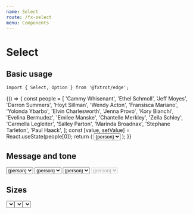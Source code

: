 ```yaml
---
name: Select
route: /fx-select
menu: Components
---
```



# Select

## Basic usage

```tsx
import { Select, Option } from '@fxtrot/edge';
```

<Playground>
  {() => {
    const people = [
      'Cammy Whisenant',
      'Ethel Schmoll',
      'Jeff Moyes',
      'Darron Summers',
      'Hoyt Sillman',
      'Wendy Acton',
      'Fransisca Mariano',
      'Yolonda Ybarbo',
      'Elvin Charlesworth',
      'Jenna Provo',
      'Kory Bianchi',
      'Evelina Bermudez',
      'Emilee Manske',
      'Chantelle Merkley',
      'Zella Schley',
      'Carmella Legleiter',
      'Salley Parton',
      'Marinda Broadnax',
      'Stephane Tarleton',
      'Paul Haack',
    ];
    const [value, setValue] = React.useState(people[0]);
    return (
      <Box style={{ width: '240px' }}>
        <Select
          value={value}
          onSelect={(newValue) => setValue(newValue)}
          placeholder="John Doe"
          label="Select assignee"
          message="This person will be assigned to the task"
        >
          {people.map((person) => (
            <Option key={person} value={person}>
              {person}
            </Option>
          ))}
        </Select>
      </Box>
    );
  }}
</Playground>

## Message and tone

<Playground>
  <Box style={{ width: '300px' }}>
    <Stack>
      <Select label="Default tone" size="s" message="Selected person will deploy the app">
        {['Taran Burt', 'Jaimee Rios', 'Haniya Padilla'].map((person) => (
          <Option key={person} value={person}>
            {person}
          </Option>
        ))}
      </Select>
      <Select label="Critical tone" size="m" message="Something is incorrect" tone="critical">
        {['Taran Burt', 'Jaimee Rios', 'Haniya Padilla'].map((person) => (
          <Option key={person} value={person}>
            {person}
          </Option>
        ))}
      </Select>
      <Select label="Positive tone" size="l" message="The selection is okay" tone="positive">
        {['Taran Burt', 'Jaimee Rios', 'Haniya Padilla'].map((person) => (
          <Option key={person} value={person}>
            {person}
          </Option>
        ))}
      </Select>
      <Select label="Disabled select" message="Message is ignored" disabled>
        {['Taran Burt', 'Jaimee Rios', 'Haniya Padilla'].map((person) => (
          <Option key={person} value={person}>
            {person}
          </Option>
        ))}
      </Select>
    </Stack>
  </Box>
</Playground>

## Sizes

<Playground>
  <Box style={{ width: '300px' }}>
    <Stack>
      <Select placeholder="Small inline input" size="s" />
      <Select label="Normal input (default)" placeholder="Medium" size="m" />
      <Select label="Prominent input" placeholder="Large" size="l" />
    </Stack>
  </Box>
</Playground>

## Props

<Props of={Select} />
